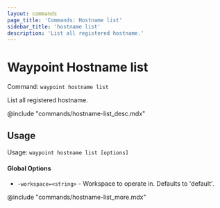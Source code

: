 ```yaml
---
layout: commands
page_title: 'Commands: Hostname list'
sidebar_title: 'hostname list'
description: 'List all registered hostname.'
---
```


# Waypoint Hostname list

Command: `waypoint hostname list`

List all registered hostname.

@include "commands/hostname-list_desc.mdx"

## Usage

Usage: `waypoint hostname list [options]`

#### Global Options

- `-workspace=<string>` - Workspace to operate in. Defaults to 'default'.

@include "commands/hostname-list_more.mdx"

